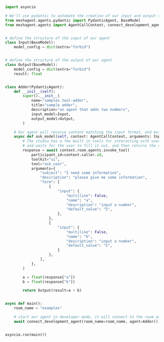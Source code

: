 ```python Python
import asyncio

# We'll use pydantic to automate the creation of our input and output schemas.
from meshagent.agents.pydantic import PydanticAgent, BaseModel
from meshagent.agents import AgentCallContext, connect_development_agent


# define the structure of the input of our agent
class Input(BaseModel):
    model_config = dict(extra="forbid")


# define the structure of the output of our agent
class Output(BaseModel):
    model_config = dict(extra="forbid")
    result: float


class Adder(PydanticAgent):
    def __init__(self):
        super().__init__(
            name="samples.tool-adder",
            title="sample adder",
            description="an agent that adds two numbers",
            input_model=Input,
            output_model=Output,
        )

    # Our agent will receive content matching the input format, and must return content matching the output format
    async def ask_model(self, context: AgentCallContext, arguments: Input) -> Output:
        # The studio has a few built in tools for interacting with users. we'll use the ask_user tool which presents a form
        # and waits for the user to fill it out, and then returns the results.
        response = await context.room.agents.invoke_tool(
            participant_id=context.caller.id,
            toolkit="ui",
            tool="ask_user",
            arguments={
                "subject": "I need some information",
                "description": "please give me some information",
                "form": [
                    {
                        "input": {
                            "multiline": False,
                            "name": "a",
                            "description": "input a number",
                            "default_value": "5",
                        },
                    },
                    {
                        "input": {
                            "multiline": False,
                            "name": "b",
                            "description": "input a number",
                            "default_value": "5",
                        }
                    },
                ],
            },
        )

        a = float(response["a"])
        b = float(response["b"])

        return Output(result=a + b)


async def main():
    room_name = "examples"

    # start our agent in developer mode, it will connect to the room and be available immediately from the admin console UI
    await connect_development_agent(room_name=room_name, agent=Adder())


asyncio.run(main())

```

